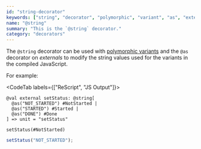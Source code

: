 ```yaml
---
id: "string-decorator"
keywords: ["string", "decorator", "polymorphic", "variant", "as", "external"]
name: "@string"
summary: "This is the `@string` decorator."
category: "decorators"
---
```


The `@string` decorator can be used with [polymorphic variants](/docs/manual/latest/polymorphic-variant) and the `@as` decorator on *externals* to modify the string values used for the variants in the compiled JavaScript.

For example:

<CodeTab labels={["ReScript", "JS Output"]}>

```re
@val external setStatus: @string[
  @as("NOT_STARTED") #NotStarted |
  @as("STARTED") #Started |
  @as("DONE") #Done 
] => unit = "setStatus"

setStatus(#NotStarted)
```

```js
setStatus("NOT_STARTED");
```

</CodeTab>
